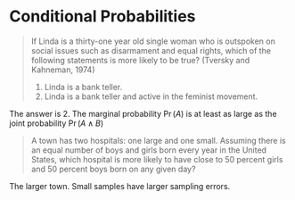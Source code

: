 # Conditional Probabilities

> If Linda is a thirty-one year old single woman who is
> outspoken on social issues such as disarmament
> and equal rights, which of the following statements
> is more likely to be true? (Tversky and Kahneman,
1974)
> 
> 1. Linda is a bank teller.
> 2. Linda is a bank teller and active in the feminist
movement.

The answer is 2. The marginal probability $\Pr(A)$ is at least as large as the joint probability $\Pr(A \land B)$

> A town has two hospitals: one large and one small. Assuming there is an equal number of boys and girls born every year in the United States, which hospital is more likely to have close to 50 percent girls and 50 percent boys born on any given day?

The larger town. Small samples have larger sampling errors.
